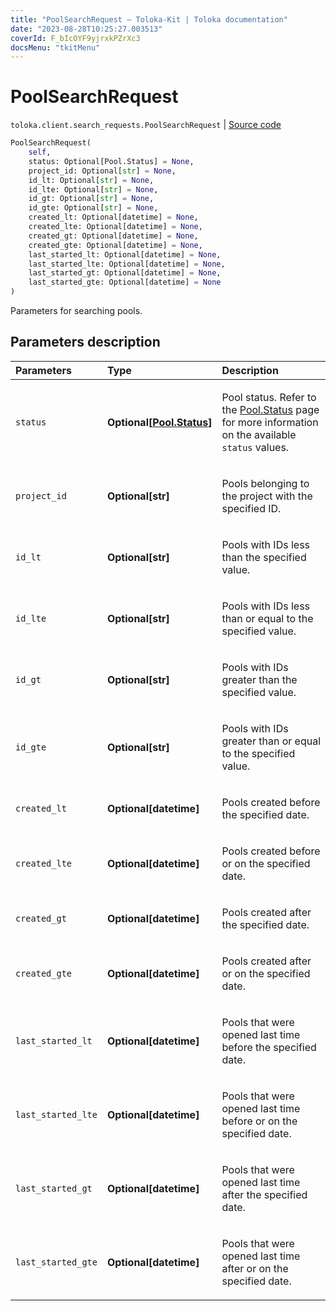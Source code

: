 ```yaml
---
title: "PoolSearchRequest — Toloka-Kit | Toloka documentation"
date: "2023-08-28T10:25:27.003513"
coverId: F_bIcOYF9yjrxkPZrXc3
docsMenu: "tkitMenu"
---
```


# PoolSearchRequest

`toloka.client.search_requests.PoolSearchRequest` | [Source code](https://github.com/Toloka/toloka-kit/blob/v1.2.1/src/client/search_requests.py#L223)

```python
PoolSearchRequest(
    self,
    status: Optional[Pool.Status] = None,
    project_id: Optional[str] = None,
    id_lt: Optional[str] = None,
    id_lte: Optional[str] = None,
    id_gt: Optional[str] = None,
    id_gte: Optional[str] = None,
    created_lt: Optional[datetime] = None,
    created_lte: Optional[datetime] = None,
    created_gt: Optional[datetime] = None,
    created_gte: Optional[datetime] = None,
    last_started_lt: Optional[datetime] = None,
    last_started_lte: Optional[datetime] = None,
    last_started_gt: Optional[datetime] = None,
    last_started_gte: Optional[datetime] = None
)
```

Parameters for searching pools.

## Parameters description

| Parameters | Type | Description |
| :----------| :----| :-----------|
`status`|**Optional\[[Pool.Status](/docs/toloka-kit/reference/toloka.client.pool.Pool.Status)\]**|<p>Pool status. Refer to the [Pool.Status](/docs/toloka-kit/reference/toloka.client.pool.Pool.Status) page for more information on the available `status` values.</p>
`project_id`|**Optional\[str\]**|<p>Pools belonging to the project with the specified ID.</p>
`id_lt`|**Optional\[str\]**|<p>Pools with IDs less than the specified value.</p>
`id_lte`|**Optional\[str\]**|<p>Pools with IDs less than or equal to the specified value.</p>
`id_gt`|**Optional\[str\]**|<p>Pools with IDs greater than the specified value.</p>
`id_gte`|**Optional\[str\]**|<p>Pools with IDs greater than or equal to the specified value.</p>
`created_lt`|**Optional\[datetime\]**|<p>Pools created before the specified date.</p>
`created_lte`|**Optional\[datetime\]**|<p>Pools created before or on the specified date.</p>
`created_gt`|**Optional\[datetime\]**|<p>Pools created after the specified date.</p>
`created_gte`|**Optional\[datetime\]**|<p>Pools created after or on the specified date.</p>
`last_started_lt`|**Optional\[datetime\]**|<p>Pools that were opened last time before the specified date.</p>
`last_started_lte`|**Optional\[datetime\]**|<p>Pools that were opened last time before or on the specified date.</p>
`last_started_gt`|**Optional\[datetime\]**|<p>Pools that were opened last time after the specified date.</p>
`last_started_gte`|**Optional\[datetime\]**|<p>Pools that were opened last time after or on the specified date.</p>
